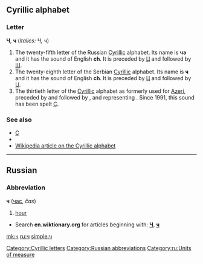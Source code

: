 ==Cyrillic alphabet==

===Letter===
'''Ч''', '''ч''' (''italics: Ч, ч'')

# The twenty-fifth letter of the Russian [[Cyrillic]] alphabet. Its name is '''чэ''' {{IPAchar|(tʃɛ)}} and it has the sound of English '''ch'''. It is preceded by [[ц|Ц]] and followed by [[ш|Ш]].
# The twenty-eighth letter of the Serbian [[Cyrillic]] alphabet. Its name is '''ч''' and it has the sound of English '''ch'''. It is preceded by [[ц|Ц]] and followed by [[џ|Џ]].
# The thirtieth letter of the [[Cyrillic]] alphabet as formerly used for [[Azeri]], preceded by {{unicode|[[һ|Һ]]}} and followed by {{unicode|[[ҷ|Ҷ]]}}, and representing {{IPAchar|/tʃ/}}. Since 1991, this sound has been spelt [[ç|Ç]].

===See also===
*[[ç|Ç]]
*{{FAchar|[[چ]]}}
*[[w:Cyrillic alphabet|Wikipedia article on the Cyrillic alphabet]]

----

==Russian==

===Abbreviation===
'''ч''' ([[час]], ''čas'')

# [[hour]]

*Search '''en.wiktionary.org''' for articles beginning with: '''[http://en.wiktionary.org/w/index.php?title=Special%3AAllpages&from=%D0%A7&namespace=0 Ч]''', '''[http://en.wiktionary.org/w/index.php?title=Special%3AAllpages&from=%D1%87&namespace=0 ч]'''

[[Category:Cyrillic letters]]
[[Category:Russian abbreviations]]
[[Category:ru:Units of measure]]

[[mk:ч]]
[[ru:ч]]
[[simple:ч]]